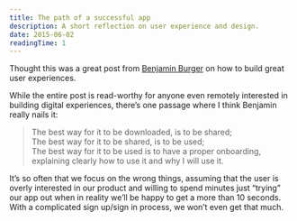 ```yaml
---
title: The path of a successful app
description: A short reflection on user experience and design.
date: 2015-06-02
readingTime: 1
---
```


Thought this was a great post from <a href="https://medium.com/user-experience-design-1/user-is-the-king-part-2-af6edf9b11dc" target="_blank">Benjamin Burger</a> on how to build great user experiences.

While the entire post is read-worthy for anyone even remotely interested in building digital experiences, there&#8217;s one passage where I think Benjamin really nails it:

> The best way for it to be downloaded, is to be shared;<br />
The best way for it to be shared, is to be used;<br />
The best way for it to be used is to have a proper onboarding, explaining clearly how to use it and why I will use it.

It&#8217;s so often that we focus on the wrong things, assuming that the user is overly interested in our product and willing to spend minutes just &#8220;trying&#8221; our app out when in reality we&#8217;ll be happy to get a more than 10 seconds. With a complicated sign up/sign in process, we won&#8217;t even get that much.